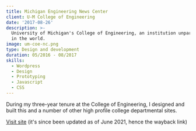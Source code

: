 ```yaml
---
title: Michigan Engineering News Center
client: U-M College of Engineering
date: '2017-08-26'
description: >-
  University of Michigan's College of Engineering, an institution unparalleled
  in the world.
image: um-coe-nc.png
type: Design and development
duration: 05/2016 - 08/2017
skills:
  - Wordpress
  - Design
  - Prototyping
  - Javascript
  - CSS
---
```


During my three-year tenure at the College of Engineering, I designed and built this and a number of other high profile college departmental sites.



[Visit site](https://web.archive.org/web/20210614165950/https://news.engin.umich.edu/) (it's since been updated as of June 2021, hence the wayback link)
